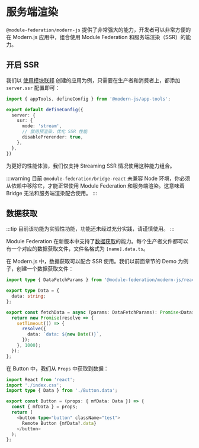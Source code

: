 # 服务端渲染

`@module-federation/modern-js` 提供了非常强大的能力，开发者可以非常方便的在 Modern.js 应用中，组合使用 Module Federation 和服务端渲染（SSR）的能力。

## 开启 SSR

我们以 [使用模块联邦](/guides/topic-detail/module-federation/usage) 创建的应用为例，只需要在生产者和消费者上，都添加 `server.ssr` 配置即可：

```ts title="modern.config.ts"
import { appTools, defineConfig } from '@modern-js/app-tools';

export default defineConfig({
  server: {
    ssr: {
      mode: 'stream',
      // 禁用预渲染，优化 SSR 性能
      disablePrerender: true,
    },
  },
})
```

为更好的性能体验，我们仅支持 Streaming SSR 情况使用这种能力组合。

:::warning
目前 `@module-federation/bridge-react` 未兼容 Node 环境，你必须从依赖中移除它，才能正常使用 Module Federation 和服务端渲染。这意味着 Bridge 无法和服务端渲染配合使用。
:::

## 数据获取

:::tip
目前该功能为实验性功能，功能还未经过充分实践，请谨慎使用。
:::

Module Federation 在新版本中支持了[数据获取](https://module-federation.io/zh/guide/basic/data-fetch/index.html#%E7%AE%80%E4%BB%8B)的能力。每个生产者文件都可以有一个对应的数据获取文件，文件名格式为 `[name].data.ts`。

在 Modern.js 中，数据获取可以配合 SSR 使用。我们以前面章节的 Demo 为例子，创建一个数据获取文件：

```ts title="src/components/Button.data.ts"
import type { DataFetchParams } from '@module-federation/modern-js/react';

export type Data = {
  data: string;
};

export const fetchData = async (params: DataFetchParams): Promise<Data> => {
  return new Promise(resolve => {
    setTimeout(() => {
      resolve({
        data: `data: ${new Date()}`,
      });
    }, 1000);
  });
};
```

在 Button 中，我们从 `Props` 中获取到数据：

```ts title="src/components/Button.tsx"
import React from 'react';
import './index.css';
import type { Data } from './Button.data';

export const Button = (props: { mfData: Data }) => {
  const { mfData } = props;
  return (
    <button type="button" className="test">
      Remote Button {mfData?.data}
    </button>
  );
};
```
